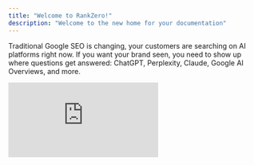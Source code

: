```yaml
---
title: "Welcome to RankZero!"
description: "Welcome to the new home for your documentation"
---
```


Traditional Google SEO is changing, your customers are searching on AI platforms right now. If you want your brand seen, you need to show up where questions get answered: ChatGPT, Perplexity, Claude, Google AI Overviews, and more.

<div
        style={{
          position: 'relative',
          paddingBottom: '52.39583%',
          height: 0,
        }}
      >
        <iframe
          allowFullScreen
          frameBorder="0"
          mozAllowFullScreen
          src="https://www.loom.com/embed/2f4dcfe8748644688a486699e5c93977?sid=ef78f10f-55cc-40ad-bb2b-a21e87c5db27&hide_share=true&hideEmbedTopBar=true&hidetitle=true&hide_owner=true"
          style={{
            position: 'absolute',
            top: 0,
            left: 0,
            width: '100%',
            height: '100%',
          }}
          title="RankZero Dashboard"
          webkitAllowFullScreen
        />
      </div>

**You're either in these answers, or you're invisible.**

<CardGroup cols={2}>
  <Card title="Quickstart" icon="sparkles" href="/quickstart">
    
  </Card>
  <Card title="Onboarding" icon="star" href="/onboarding">
    
  </Card>
</CardGroup>

## Why Your Brand's Search Game Has Changed

People don't just type keywords into Google anymore. They ask questions straight to AI and trust what they hear back. Your brand's visibility gets decided in those AI answers—today, not tomorrow.

**RankZero makes sure you know exactly where you stand.**

## What RankZero Delivers for You

- **See your brand in AI results**: Know when you're named by ChatGPT, Perplexity, Google SGE, or Claude.
- **Uncover hidden citations**: Find when your hard work powers an answer, even if your name isn't upfront.
- **Track custom prompts**: Your questions, our tracking—see how AIs respond about you, every single day.
- **Monitor your competition**: Find out who's getting talked about and how often.
- **Spot missed chances**: Learn where your content is referenced but your brand isn't called out. Fix it fast.
- **Watch your progress**: See how your AI visibility shifts as you update your strategy.

## How RankZero Works

- We run the prompts that matter, every day, across the biggest AI platforms.
- Track two critical types of visibility:
  - **Brand mentions:** See when you're named directly by AI.
  - **Source citations:** Track when your content is referenced, even without the brand shoutout.
- Instantly compare your results against the competition.

<Card title="Dashboard" icon="table" href="/d/dashboard">
  Understanding the dashbaord
</Card>

<CardGroup cols={2}>
  <Card title="Prompts" icon="sparkles" href="/d/prompts">
    Add prompts
  </Card>
  <Card title="Competitors" icon="swords" href="/d/competitors">
    Track & compare
  </Card>
  <Card title="Chats" icon="comment" href="/d/chats">
    What's being talked about
  </Card>
  <Card title="Sources" icon="link" href="/d/sources">
    See what's cited
  </Card>
</CardGroup>

## Why It Matters

- **Track your real AI presence:** Get a daily pulse on where you appear—or don't.
- **Understand AI behavior:** See which content gets used, and what pushes you to the top.
- **Fine-tune your efforts:** Focus on the prompts and topics that move the needle.
- **Make smarter moves:** All your insights, straight up, to guide your strategy.

## Start Winning at AI Search

If you want your customers to find you, you need to start where they're looking: in AI answers. RankZero keeps you seen, sharp, and always a step ahead.

**Start showing up in AI. Don't just get found—be the answer.**